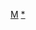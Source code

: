 {{asbox
|image=Flag of Malawi.svg
|category=馬拉維小作品
|subject=與[[馬拉維|-{zh-tw:馬拉威;zh-hans:马拉维;}-]]相關的
|name=Template:Malawi-stub}}<noinclude>
[[Category:非洲小作品模板|M]]
[[Category:馬拉維小作品|*]]
</noinclude>